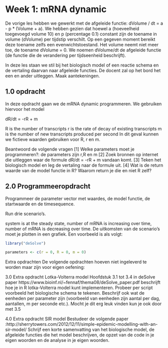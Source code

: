 # Week 1: mRNA dynamic

De vorige les hebben we gewerkt met de afgeleide functie: dVolume / dt = a - p * (Volume + a). We hebben gezien dat hoewel a (hoeveelheid toegevoegd volume 10) en p (percentage 0.1) constant zijn de toename in volume (dVolume) per tijdstip verschilt. Op een gegeven moment bereikt deze toename zelfs een evenwichtstoestand. Het volume neemt niet meer toe, de toename dVolume = 0. We noemen dVolume/dt de afgeleide functie (de functie die de verandering per tijdseenheid beschrijft).

In deze les staan we stil bij het biologisch model of een reactie schema en de vertaling daarvan naar afgeleide functies. De docent zal op het bord het een en ander uitleggen. Maak aantekeningen.



## 1.0 opdracht
In deze opdracht gaan we de mRNA dynamic programmeren. We gebruiken hiervoor het model

dR/dt = -rR + m

R is the number of transcripts
r is the rate of decay of existing transcripts
m is the number of new transcripts produced per second
In dit geval kunnen we fictieve waarden gebruiken voor R, r en m.

Beantwoord de volgende vragen
[1] Welke parameters moet je programmeren?: de parameters zijn r,R en m
[2] Zoek bronnen op internet die uitleggen waar de formule dR/dt = -rR + m vandaan komt.
[3] Teken het biologisch model en leg de vertaling naar de formule uit.
[4] Wat is de return waarde van de model functie in R? Waarom return je die en niet R zelf?



## 2.0 Programmeeropdracht
Programmeer de parameter vector met waardes, de model functie, de startwaarde en de timesequence.

Run drie scenario’s.

system is at the steady state,
number of mRNA is increasing over time,
number of mRNA is decreasing over time.
De uitkomsten van de scenario’s moet je plotten in een grafiek. Een voorbeeld is als volgt:

```r
library("deSolve")

parameters <- c(r = 0, R = 0, m = 0)

```




Extra opdrachten
De volgende opdrachten hoeven niet ingeleverd te worden maar zijn voor eigen oefening:

3.0 Extra opdracht Lotka-Volterra model
Hoofdstuk 3.1 tot 3.4 in deSolve paper https://www.bioinf.nl/~fennaf/thema08/deSolve_paper.pdf beschrijft hoe je in R lotka-Volterra model kunt implementeren. Probeer per script voorbeeld het biologische schema te tekenen. Beschrijf ook wat de eenheden per parameter zijn (voorbeeld van eenheden zijn aantal per dag, aantallen, m per seconde etc.). Mocht je dit erg leuk vinden kun je ook door met 3.5

4.0 Extra opdracht SIR model
Bestudeer de volgende paper :http://sherrytowers.com/2012/12/11/simple-epidemic-modelling-with-an-sir-model/ Schrijf een korte samenvatting van het biologische model, de afgeleide functies die het model beschrijven, de opzet van de code in je eigen woorden en de analyse in je eigen woorden.

